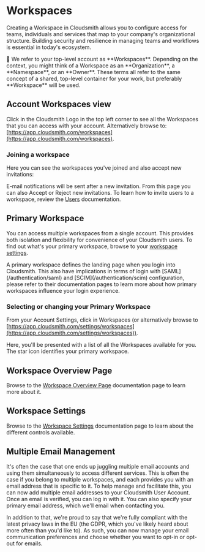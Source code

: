 

# Workspaces

Creating a Workspace in Cloudsmith allows you to configure access for teams, individuals and services that map to your company's organizational structure. Building security and resilience in managing teams and workflows is essential in today's ecosystem.

<Note>
📘 We refer to your top-level account as **Workspaces**. Depending on the context, you might think of a Workspace as an **Organization**, a **Namespace**, or an **Owner**. These terms all refer to the same concept of a shared, top-level container for your work, but preferably **Workspace** will be used.
</Note>

## Account Workspaces view

Click in the Cloudsmith Logo in the top left corner to see all the Workspaces that you can access with your account. Alternatively browse to: [https://app.cloudsmith.com/workspaces](https://app.cloudsmith.com/workspaces).

<BlockImage src={workspaces_list} alt=""></BlockImage>

### Joining a workspace

Here you can see the workspaces you've joined and also accept new invitations:

<BlockImage src={workspace_invite} alt=""></BlockImage>

E-mail notifications will be sent after a new invitation. From this page you can also Accept or Reject new invitations. To learn how to invite users to a workspace, review the [Users](/teams-and-accounts/users) documentation.

## Primary Workspace

You can access multiple workspaces from a single account. This provides both isolation and flexibility for convenience of your Cloudsmith users. To find out what's your primary workspace, browse to your [workspace settings](https://app.cloudsmith.com/settings/workspaces).

<Note variant="warning" headline="SAML and SCIM">
A primary workspace defines the landing page when you login into Cloudsmith. This also have implications in terms of login with [SAML](/authentication/saml) and [SCIM](/authentication/scim) configuration, please refer to their documentation pages to learn more about how primary workspaces influence your login experience.
</Note>

### Selecting or changing your Primary Workspace

From your Account Settings, click in Workspaces (or alternatively browse to [https://app.cloudsmith.com/settings/workspaces](https://app.cloudsmith.com/settings/workspaces)).

Here, you'll be presented with a list of all the Workspaces available for you. The star icon identifies your primary workspace.

## Workspace Overview Page

Browse to the [Workspace Overview Page](./overview) documentation page to learn more about it.

## Workspace Settings

Browse to the [Workspace Settings](./workspace-settings) documentation page to learn about the different controls available.

## Multiple Email Management

It's often the case that one ends up juggling multiple email accounts and using them simultaneously to access different services. This is often the case if you belong to multiple workspaces, and each provides you with an email address that is specific to it. To help manage and facilitate this, you can now add multiple email addresses to your Cloudsmith User Account. Once an email is verified, you can log in with it. You can also specify your primary email address, which we'll email when contacting you.

In addition to that, we're proud to say that we're fully compliant with the latest privacy laws in the EU (the GDPR, which you've likely heard about more often than you'd like to). As such, you can now manage your email communication preferences and choose whether you want to opt-in or opt-out for emails.

